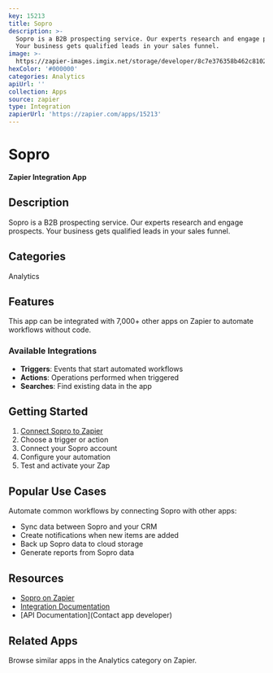 ```yaml
---
key: 15213
title: Sopro
description: >-
  Sopro is a B2B prospecting service. Our experts research and engage prospects.
  Your business gets qualified leads in your sales funnel.
image: >-
  https://zapier-images.imgix.net/storage/developer/8c7e376358b462c8102e1f9cec18cb34.png?auto=format%2Ccompress&ixlib=python-3.0.0&q=50
hexColor: '#000000'
categories: Analytics
apiUrl: ''
collection: Apps
source: zapier
type: Integration
zapierUrl: 'https://zapier.com/apps/15213'
---
```

# Sopro

**Zapier Integration App**

## Description

Sopro is a B2B prospecting service. Our experts research and engage prospects. Your business gets qualified leads in your sales funnel.

## Categories

Analytics

## Features

This app can be integrated with 7,000+ other apps on Zapier to automate workflows without code.

### Available Integrations

- **Triggers**: Events that start automated workflows
- **Actions**: Operations performed when triggered
- **Searches**: Find existing data in the app

## Getting Started

1. [Connect Sopro to Zapier](https://zapier.com/apps/15213)
2. Choose a trigger or action
3. Connect your Sopro account
4. Configure your automation
5. Test and activate your Zap

## Popular Use Cases

Automate common workflows by connecting Sopro with other apps:

- Sync data between Sopro and your CRM
- Create notifications when new items are added
- Back up Sopro data to cloud storage
- Generate reports from Sopro data

## Resources

- [Sopro on Zapier](https://zapier.com/apps/15213)
- [Integration Documentation](https://zapier.com/apps/15213/integrations)
- [API Documentation](Contact app developer)

## Related Apps

Browse similar apps in the Analytics category on Zapier.
